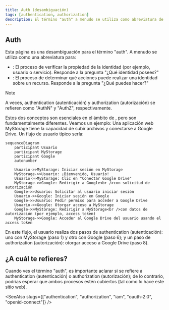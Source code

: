 ```yaml
---
title: Auth (desambiguación)
tags: [authentication, authorization]
description: El término "auth" a menudo se utiliza como abreviatura de authentication (autenticación) o authorization (autorización). Estos conceptos están relacionados pero son fundamentalmente diferentes.
---
```


## Auth

Esta página es una desambiguación para el término "auth". A menudo se utiliza como una abreviatura para:

- <Ref slug="authentication" />: El proceso de verificar la propiedad de la identidad (por ejemplo, usuario o servicio). Responde a la pregunta "¿Qué identidad posees?"
- <Ref slug="authorization" />: El proceso de determinar qué acciones puede realizar una identidad sobre un recurso. Responde a la pregunta "¿Qué puedes hacer?"

> [!Note]
> A veces, authentication (autenticación) y authorization (autorización) se refieren como "AuthN" y "AuthZ", respectivamente.

Estos dos conceptos son esenciales en el ámbito de <Ref slug="iam" />, pero son fundamentalmente diferentes. Veamos un ejemplo: Una aplicación web MyStorage tiene la capacidad de subir archivos y conectarse a Google Drive. Un flujo de usuario típico sería:

```mermaid
sequenceDiagram
    participant Usuario
    participant MyStorage
    participant Google
    autonumber

    Usuario->>MyStorage: Iniciar sesión en MyStorage
    MyStorage->>Usuario: ¡Bienvenido, Usuario!
    Usuario->>MyStorage: Clic en "Conectar Google Drive"
    MyStorage->>Google: Redirigir a Google<br />con solicitud de autorización
    Google->>Usuario: Solicitar al usuario iniciar sesión
    Usuario->>Google: Iniciar sesión en Google
    Google->>Usuario: Pedir permiso para acceder a Google Drive
    Usuario->>Google: Otorgar acceso a MyStorage
    Google->>MyStorage: Redirigir a MyStorage<br />con datos de autorización (por ejemplo, access token)
    MyStorage->>Google: Acceder al Google Drive del usuario usando el access token
```

En este flujo, el usuario realiza dos pasos de authentication (autenticación): uno con MyStorage (paso 1) y otro con Google (paso 6); y un paso de authorization (autorización): otorgar acceso a Google Drive (paso 8).

## ¿A cuál te refieres?

Cuando ves el término "auth", es importante aclarar si se refiere a authentication (autenticación) o authorization (autorización); de lo contrario, podrías esperar que ambos procesos estén cubiertos (tal como lo hace este sitio web).

<SeeAlso slugs={["authentication", "authorization", "iam", "oauth-2.0", "openid-connect"]} />